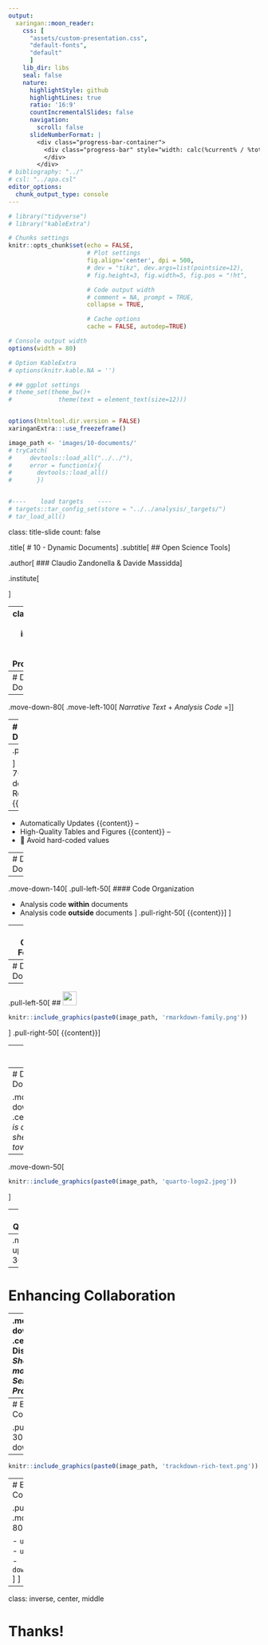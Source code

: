 ```yaml
---
output:
  xaringan::moon_reader:
    css: [
      "assets/custom-presentation.css", 
      "default-fonts", 
      "default"
      ]
    lib_dir: libs
    seal: false
    nature:
      highlightStyle: github
      highlightLines: true
      ratio: '16:9'
      countIncrementalSlides: false
      navigation:
        scroll: false
      slideNumberFormat: |
        <div class="progress-bar-container">
          <div class="progress-bar" style="width: calc(%current% / %total% * 100%);">
          </div>
        </div>
# bibliography: "../"
# csl: "../apa.csl"
editor_options: 
  chunk_output_type: console
---
```


```r
# library("tidyverse")
# library("kableExtra")

# Chunks settings
knitr::opts_chunk$set(echo = FALSE,
                      # Plot settings
                      fig.align='center', dpi = 500,
                      # dev = "tikz", dev.args=list(pointsize=12),
                      # fig.height=3, fig.width=5, fig.pos = "!ht",

                      # Code output width
                      # comment = NA, prompt = TRUE,
                      collapse = TRUE,

                      # Cache options
                      cache = FALSE, autodep=TRUE)

# Console output width
options(width = 80)

# Option KableExtra
# options(knitr.kable.NA = '')

# ## ggplot settings
# theme_set(theme_bw()+
#             theme(text = element_text(size=12)))


options(htmltool.dir.version = FALSE)
xaringanExtra:::use_freezeframe()

image_path <- 'images/10-documents/'
# tryCatch(
#     devtools::load_all("../../"),
#     error = function(x){
#       devtools::load_all()
#       })


#----    load targets    ----
# targets::tar_config_set(store = "../../analysis/_targets/")
# tar_load_all()
```

class: title-slide
count: false

.title[
  # 10 - Dynamic Documents
]
.subtitle[
  ## Open Science Tools
]

.author[
  ### Claudio Zandonella & Davide Massidda
]

.institute[

]

---
class: center, middle, inverse
# Step IX: Literate Programming

---
# Dynamic Documents

--
.move-down-80[
.move-left-100[
$Narrative\ Text\ +\ Analysis\ Code\ =$
]
]


---
# Dynamic Documents


.move-down-80[
.move-left-100[
$Narrative\ Text\ +\ Analysis\ Code\ =\ Literate\ Programming$
]
]
--
.pull-left-30[

]
.pull-right-70[
.move-down-50[
- Reproducibility
{{content}}
]
]

--
- Automatically Updates
{{content}}
--
- High-Quality Tables and Figures
{{content}}
--
- 🌵 Avoid hard-coded values

---
# Dynamic Documents

--

.move-down-140[
.pull-left-50[
#### Code Organization

- Analysis code **within** documents
- Analysis code **outside** documents
]
.pull-right-50[
{{content}}
]
]

--
#### Output Formats

- **PDFs**
- **Web-Sites**

---
# Dynamic Documents

--

.pull-left-50[
## <img style="height:2em" src="`r paste0(image_path, 'r-logo.png')`" class="inline-img">

```r
knitr::include_graphics(paste0(image_path, 'rmarkdown-family.png'))
```
]
.pull-right-50[
{{content}}
]

--
## <img style="height:2em" src="`r paste0(image_path, 'Python-logo.png')`" class="inline-img">

```r
knitr::include_graphics(paste0(image_path, 'Jupyter_logo.webp'))
```
---
# Dynamic Documents

.move-down-110[
.center[*There is a new sheriff in town*]
]
--

.move-down-50[
```r
knitr::include_graphics(paste0(image_path, 'quarto-logo2.jpeg'))
```
]

---
# Quarto

--
.move-up-30[
```r
knitr::include_graphics(paste0(image_path, 'report-qmd.png'))
```
]

---

# Enhancing Collaboration

--
.move-down-140[
.center[
🌵 Disclaimer: *Shameless moment of Self-Promotion*
]
]
---
# Enhancing Collaboration

.pull-left-30[
.move-down-80[
```r
knitr::include_graphics(paste0(image_path, 'trackdown-logo.png'))
```
]
]
.pull-right-70[
{{content}}
]
--
```r
knitr::include_graphics(paste0(image_path, 'trackdown-rich-text.png'))
```

---
# Enhancing Collaboration

.pull-left-30[
.move-down-80[
```r
knitr::include_graphics(paste0(image_path, 'trackdown-logo.png'))
```
]
]
.pull-right-70[
.move-down-80[
#### Functions

- `upload_file()`
- `update_file()`
- `download_file()`
]
]

---
class: inverse, center, middle

# Thanks!
